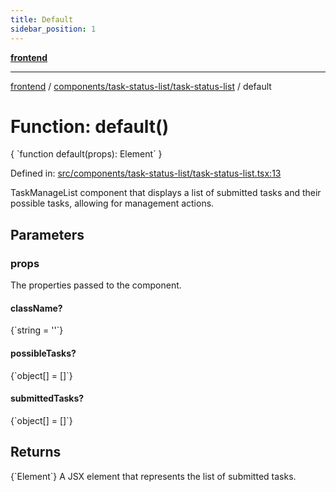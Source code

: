 ```yaml
---
title: Default
sidebar_position: 1
---
```



[**frontend**](../../../..)

***

[frontend](../../../..) / [components/task-status-list/task-status-list](..) / default

# Function: default()

<CodeBlock language="ts">
{ `function default(props): Element` }
</CodeBlock>

Defined in: [src/components/task-status-list/task-status-list.tsx:13](https://github.com/svsticky/CommitteeClash/blob/42e3ab31b18c9cdd65955be0ecd3ca0a2cb493b5/frontend/src/components/task-status-list/task-status-list.tsx#L13)

TaskManageList component that displays a list of submitted tasks
and their possible tasks, allowing for management actions.

## Parameters

### props

The properties passed to the component.

#### className?
<CodeBlock language="ts">
{`string = ''`}
</CodeBlock>

#### possibleTasks?
<CodeBlock language="ts">
{`object[] = []`}
</CodeBlock>

#### submittedTasks?
<CodeBlock language="ts">
{`object[] = []`}
</CodeBlock>

## Returns
<CodeBlock language="ts">
{`Element`}
</CodeBlock>
A JSX element that represents the list of submitted tasks.
